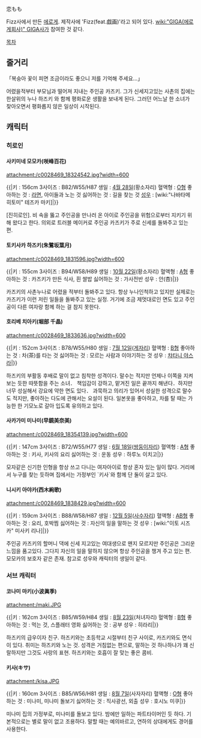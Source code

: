 恋もも

Fizz사에서 만든 [[에로게]]. 제작사에 'Fizz(feat.戯画)'라고 되어 있다. [[wiki:"GIGA(에로게회사)" GIGA]]사가 참여한 것 같다.

[[목차]]

== 줄거리 ==

「복숭아 꽃이 피면 조금이라도 좋으니 저를 기억해 주세요...」
 
어렸을적부터 부모님과 떨어져 지내는 주인공 카즈키. 그가 신세지고있는 사촌의 집에는 한살위의 누나 하즈키 와 함께 평화로운 생활을 보내게 된다. 그러던 어느날 한 소녀가 찾아오면서 평화롭지 않은 일상이 시작된다.

== 캐릭터 ==
=== 히로인 ===
==== 사키미네 모모카(咲峰百花) ====
attachment:/c0028469_18324542.jpg?width=600

{{|키 : 156cm
3사이즈 : B82/W55/H87
생일 : [[4월 28일]](황소자리)
혈액형 : [[O형]]
좋아하는 것 : [[라면]], 아이들과 노는 것
싫어하는 것 : 길을 찾는 것
[[성우]] : [wiki:"나바타메 히토미" 테즈카 마키]|}}

[진히로인]. 비 속을 뚫고 주인공을 만나러 온 아이로 주인공을 위험으로부터 지키기 위해 왔다고 한다. 의외로 트러블 메이커로 주인공 카즈키가 주로 신세를 돌봐주고 있는 편.

==== 토키사카 하즈키(朱鷺坂葉月) ====
attachment:/c0028469_1831596.jpg?width=600

{{|키 : 155cm
3사이즈 : B94/W58/H89
생일 : [[10월 22일]](황소자리)
혈액형 : [[A형]]
좋아하는 것 : 카즈키가 만든 식사, 흰 쌀밥
싫어하는 것 : 가사전반
성우 : 안(杏)|}}

카즈키의 사촌누나로 어렸을 적부터 돌봐주고 있다. 항상 누나인척하고 있지만 실제로는 카즈키가 이런 저린 일들을 돌봐주고 있는 실정. 거기에 조금 제멋대로인 면도 있고 주인공이 다른 여자랑 함께 하는 걸 참지 못한다.

==== 호리베 치아키(堀部 千晶) ====
attachment:/c0028469_1833636.jpg?width=600

{{|키 : 152cm
3사이즈 : B78/W55/H80
생일 : [[7월 12일]]([[게자리]])
혈액형 : [[B형]]
좋아하는 것 : 차(茶)를 타는 것
싫어하는 것 : 모르는 사람과 이야기하는 것
성우 : [[챠타니 야스라]]|}}

하즈키의 부활동 후배로 말이 없고 침착한 성격이다. 
말수는 적지만 언제나 이쪽을 지켜보는 듯한 따뜻함을 주는 소녀．
책임감이 강하고, 맡겨진 일은 끝까지 해낸다．하지만 너무 성실해서 강요에 약한 면도 있다．
과묵하고 의리가 있어서 성실한 성격으로 말수도 적지만, 좋아하는 다도에 관해서는 요설이 된다. 일본옷을 좋아하고, 차를 탈 때는 가능한 한 기모노로 갈아 입도록 유의하고 있다.

==== 사카가미 미나미(早鏡美奈美) ====
attachment:/c0028469_18354139.jpg?width=600

{{|키 : 147cm
3사이즈 : B72/W55/H77
생일 : [[6월 18일]]([[쌍둥이자리]])
혈액형 : [[A형]]
좋아하는 것 : 키사, 키사의 요리
싫어하는 것 : 운동
성우 : 하루노 이치고|}}

모자같은 신기한 인형을 항상 쓰고 다니는 여자아이로 항상 혼자 있는 일이 많다. 거리에서 누구를 찾는 듯하며 집에서는 가정부인 `키사`와 함께 단 둘이 살고 있다.

==== 니시키 아야카(西木絢歌) ====
attachment:/c0028469_1838429.jpg?width=600

{{|키 : 159cm
3사이즈 : B88/W58/H87
생일 : [[12월 5일]]([[사수자리]])
혈액형 : [[AB형]]
좋아하는 것 : 요리, 호박찜
싫어하는 것 : 자신의 일을 말하는 것
성우 : [wiki:"이토 시즈카" 미사키 리나]|}}

주인공 카즈키의 할머니 댁에 신세 지고있는 여대생으로 왠지 모르지만 주인공은 그리운 느낌을 품고있다. 그다지 자신의 일을 말하지 않으며 항상 주인공을 챙겨 주고 있는 편. 모모카의 보호자 같은 존재.
참고로 성우와 캐릭터의 생일이 같다.

=== 서브 캐릭터 ===
==== 코나미 마키(小波眞季) ====
attachment:/maki.JPG

{{|키 : 162cm
3사이즈 : B85/W59/H84
생일 : [[8월 23일]](처녀자리)
혈액형 : [[B형]]
좋아하는 것 : 먹는 것, 스플래터 영화
싫어하는 것 : 공부
성우 : 히라리|}}

하즈키의 급우이자 친구. 하즈키와는 초등학교 시절부터 친구 사이로, 카즈키와도 면식이 있다. 취미는 하즈키와 노는 것. 
성격은 거침없는 편으로, 말하는 것 하나하나가 꽤 신랄하지만 그것도 사랑의 표현.
하즈키와는 호흡이 잘 맞는 좋은 콤비.

==== 키사(キサ) ====
attachment:/kisa.JPG

{{|키 : 160cm
3사이즈 : B85/W56/H81
생일 : [[8월 7일]](사자자리)
혈액형 : [[O형]]
좋아하는 것 : 미나미, 미나미 돌보기
싫어하는 것 : 직사광선, 외출
성우 : 호시노 미쿠|}}

미나미 집의 가정부로, 미나미를 돌보고 있다. 밤에만 일하는 파트타이머인 듯 하다.
기본적으로는 별로 말이 없고 조용하다. 말할 때는 예의바르고, 연하의 상대에게도 경어를 사용한다.
